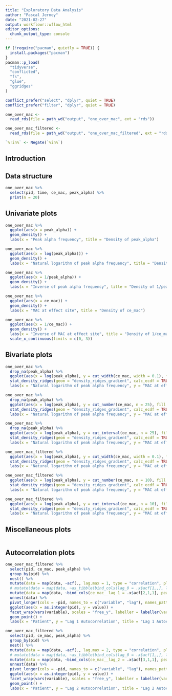 ```yaml
---
title: "Exploratory Data Analysis"
author: "Pascal Jerney"
date: "2021-02-27"
output: workflowr::wflow_html
editor_options:
  chunk_output_type: console
---
```


```r

if (!require("pacman", quietly = TRUE)) {
  install.packages("pacman")
}
pacman::p_load(
  "tidyverse",
  "conflicted",
  "fs",
  "glue",
  "ggridges"
)

conflict_prefer("select", "dplyr", quiet = TRUE)
conflict_prefer("filter", "dplyr", quiet = TRUE)

one_over_mac <-
  read_rds(file = path_wd("output", "one_over_mac", ext = "rds"))

one_over_mac_filtered <-
  read_rds(file = path_wd("output", "one_over_mac_filtered", ext = "rds"))

`%!in%` <- Negate(`%in%`)

```

## Introduction


## Data structure

```r

one_over_mac %>%
  select(pid, time, ce_mac, peak_alpha) %>%
  print(n = 20)

```

## Univariate plots

```r

one_over_mac %>%
  ggplot(aes(x = peak_alpha)) +
  geom_density() +
  labs(x = "Peak alpha frequency", title = "Density of peak_alpha")

one_over_mac %>%
  ggplot(aes(x = log(peak_alpha))) +
  geom_density() +
  labs(x = "Natural logarithm of peak alpha frequency", title = "Density of log(peak_alpha)")

one_over_mac %>%
  ggplot(aes(x = 1/peak_alpha)) +
  geom_density() +
  labs(x = "Inverse of peak alpha frequency", title = "Density of 1/peak_alpha")

one_over_mac %>%
  ggplot(aes(x = ce_mac)) +
  geom_density() +
  labs(x = "MAC at effect site", title = "Density of ce_mac")

one_over_mac %>%
  ggplot(aes(x = 1/ce_mac)) +
  geom_density() +
  labs(x = "Inverse of MAC at effect site", title = "Density of 1/ce_mac") +
  scale_x_continuous(limits = c(0, 3))

```

## Bivariate plots

```r

one_over_mac %>%
  drop_na(peak_alpha) %>%
  ggplot(aes(x = log(peak_alpha), y = cut_width(ce_mac, width = 0.1), fill = factor(stat(quantile)))) +
  stat_density_ridges(geom = "density_ridges_gradient", calc_ecdf = TRUE, quantile_lines = TRUE, quantiles = 4) +
  labs(x = "Natural logarithm of peak alpha frequency", y = "MAC at effect site", title = "Peak alpha frequency by ceMAC", subtitle = "Fixed bin width [0.1]") + scale_fill_viridis_d(name = "Quartiles")

one_over_mac %>%
  drop_na(peak_alpha) %>%
  ggplot(aes(x = log(peak_alpha), y = cut_number(ce_mac, n = 25), fill = factor(stat(quantile)))) +
  stat_density_ridges(geom = "density_ridges_gradient", calc_ecdf = TRUE, quantile_lines = TRUE, quantiles = 4) +
  labs(x = "Natural logarithm of peak alpha frequency", y = "MAC at effect site", title = "Peak alpha frequency by ceMAC", subtitle = "Equal number of observations per bin [25 bins]") + scale_fill_viridis_d(name = "Quartiles")

one_over_mac %>%
  drop_na(peak_alpha) %>%
  ggplot(aes(x = log(peak_alpha), y = cut_interval(ce_mac, n = 25), fill = factor(stat(quantile)))) +
  stat_density_ridges(geom = "density_ridges_gradient", calc_ecdf = TRUE, quantile_lines = TRUE, quantiles = 4) +
  labs(x = "Natural logarithm of peak alpha frequency", y = "MAC at effect site", title = "Peak alpha frequency by ceMAC", subtitle = "Equal range [25 bins]") + scale_fill_viridis_d(name = "Quartiles")

one_over_mac_filtered %>%
  ggplot(aes(x = log(peak_alpha), y = cut_width(ce_mac, width = 0.1), fill = factor(stat(quantile)))) +
  stat_density_ridges(geom = "density_ridges_gradient", calc_ecdf = TRUE, quantile_lines = TRUE, quantiles = 4) +
  labs(x = "Natural logarithm of peak alpha frequency", y = "MAC at effect site", title = "Peak alpha frequency by ceMAC", subtitle = "Fixed bin width [0.1], filtered dataset") + scale_fill_viridis_d(name = "Quartiles")

one_over_mac_filtered %>%
  ggplot(aes(x = log(peak_alpha), y = cut_number(ce_mac, n = 10), fill = factor(stat(quantile)))) +
  stat_density_ridges(geom = "density_ridges_gradient", calc_ecdf = TRUE, quantile_lines = TRUE, quantiles = 4) +
  labs(x = "Natural logarithm of peak alpha frequency", y = "MAC at effect site", title = "Peak alpha frequency by ceMAC", subtitle = "Equal number of observations per bin [10 bins], filtered dataset") + scale_fill_viridis_d(name = "Quartiles")

one_over_mac_filtered %>%
  ggplot(aes(x = log(peak_alpha), y = cut_interval(ce_mac, n = 10), fill = factor(stat(quantile)))) +
  stat_density_ridges(geom = "density_ridges_gradient", calc_ecdf = TRUE, quantile_lines = TRUE, quantiles = 4) +
  labs(x = "Natural logarithm of peak alpha frequency", y = "MAC at effect site", title = "Peak alpha frequency by ceMAC", subtitle = "Equal range [10 bins], filtered dataset") + scale_fill_viridis_d(name = "Quartiles")

```

## Miscellaneous plots

```r


```

## Autocorrelation plots

```r

one_over_mac_filtered %>%
  select(pid, ce_mac, peak_alpha) %>%
  group_by(pid) %>%
  nest() %>%
  mutate(data = map(data, ~acf(., lag.max = 1, type = "correlation", plot = FALSE))) %>%
  # mutate(data = map(data, ~as_tibble(bind_cols(lag_0 = .x$acf[1,,], lag_1 = .x$acf[2,,])))) %>%
  mutate(data = map(data, ~bind_cols(ce_mac__lag_1 = .x$acf[2,1,1], peak_alpha__lag_1 = .x$acf[2,2,2]))) %>%
  unnest(data) %>%
  pivot_longer(cols = -pid, names_to = c("variable", "lag"), names_pattern = "(.*)__lag_(.*)") %>%
  ggplot(aes(x = as.integer(pid), y = value)) +
  facet_wrap(vars(variable), scales = "free_y", labeller = labeller(variable = c("ce_mac" = "ceMAC", "peak_alpha" = "Peak alpha frequency"))) +
  geom_point() +
  labs(x = "Patient", y = "Lag 1 Autocorrelation", title = "Lag 1 Autocorrelation by variable")

one_over_mac_filtered %>%
  select(pid, ce_mac, peak_alpha) %>%
  group_by(pid) %>%
  nest() %>%
  mutate(data = map(data, ~acf(., lag.max = 2, type = "correlation", plot = FALSE))) %>%
  # mutate(data = map(data, ~as_tibble(bind_cols(lag_0 = .x$acf[1,,], lag_1 = .x$acf[2,,])))) %>%
  mutate(data = map(data, ~bind_cols(ce_mac__lag_2 = .x$acf[3,1,1], peak_alpha__lag_2 = .x$acf[3,2,2]))) %>%
  unnest(data) %>%
  pivot_longer(cols = -pid, names_to = c("variable", "lag"), names_pattern = "(.*)__lag_(.*)") %>%
  ggplot(aes(x = as.integer(pid), y = value)) +
  facet_wrap(vars(variable), scales = "free_y", labeller = labeller(variable = c("ce_mac" = "ceMAC", "peak_alpha" = "Peak alpha frequency"))) +
  geom_point() +
  labs(x = "Patient", y = "Lag 2 Autocorrelation", title = "Lag 2 Autocorrelation by variable")

```
